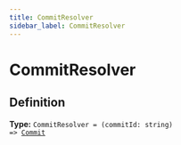 ```yaml
---
title: CommitResolver
sidebar_label: CommitResolver
---
```


# CommitResolver

## Definition

**Type:** <code>CommitResolver = (commitId: string) =&gt; [Commit](/api/classes/commit)</code>

